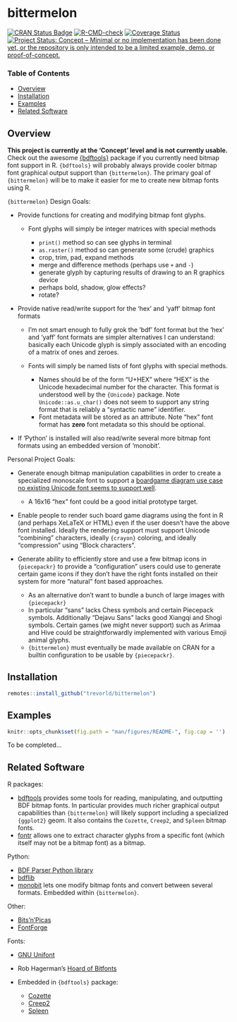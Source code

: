 # bittermelon

[![CRAN Status Badge](https://www.r-pkg.org/badges/version/bittermelon)](https://cran.r-project.org/package=bittermelon)
[![R-CMD-check](https://github.com/trevorld/bittermelon/workflows/R-CMD-check/badge.svg)](https://github.com/trevorld/bittermelon/actions)
[![Coverage Status](https://img.shields.io/codecov/c/github/trevorld/bittermelon.svg)](https://codecov.io/github/trevorld/bittermelon?branch=main)
[![Project Status: Concept – Minimal or no implementation has been done yet, or the repository is only intended to be a limited example, demo, or proof-of-concept.](https://www.repostatus.org/badges/latest/concept.svg)](https://www.repostatus.org/#concept)

### Table of Contents

* [Overview](#overview)
* [Installation](#installation)
* [Examples](#examples)
* [Related Software](#similar)

## <a name="overview">Overview</a>

**This project is currently at the 'Concept' level and is not currently usable.**  Check out the awesome [{bdftools}](https://github.com/coolbutuseless/bdftools) package if you currently need bitmap font support in R.  `{bdftools}` will probably always provide cooler bitmap font graphical output support than `{bittermelon}`.  The primary goal of `{bittermelon}` will be to make it easier for me to create new bitmap fonts using R.

`{bittermelon}` Design Goals:

* Provide functions for creating and modifying bitmap font glyphs.  

  * Font glyphs will simply be integer matrices with special methods

    * `print()` method so can see glyphs in terminal
    * `as.raster()` method so can generate some (crude) graphics
    * crop, trim, pad, expand methods
    * merge and difference methods (perhaps use `+` and `-`)
    * generate glyph by capturing results of drawing to an R graphics device
    * perhaps bold, shadow, glow effects?
    * rotate?

* Provide native read/write support for the 'hex' and 'yaff' bitmap font formats 
  
  * I'm not smart enough to fully grok the 'bdf' font format but the 'hex' and 'yaff' font formats are simpler alternatives I can understand: basically each Unicode glyph is simply associated with an encoding of a matrix of ones and zeroes.
  * Fonts will simply be named lists of font glyphs with special methods.  

    * Names should be of the form "U+HEX" where "HEX" is the Unicode hexadecimal number for the character.  This format is understood well by the `{Unicode}` package.  Note `Unicode::as.u_char()` does not seem to support any string format that is reliably a "syntactic name" identifier.
    * Font metadata will be stored as an attribute.  Note "hex" font format has **zero** font metadata so this should be optional.

* If 'Python' is installed will also read/write several more bitmap font formats using an embedded version of 'monobit'.

Personal Project Goals:

* Generate enough bitmap manipulation capabilities in order to create a specialized monoscale font to support a [boardgame diagram use case no existing Unicode font seems to support well](https://trevorldavis.com/piecepackr/unicode-piecepack-diagrams.html#piecepack-font-wishlist).

  * A 16x16 "hex" font could be a good initial prototype target.

* Enable people to render such board game diagrams using the font in R (and perhaps XeLaTeX or HTML) even if the user doesn't have the above font installed.  Ideally the rendering support must support Unicode "combining" characters, ideally `{crayon}` coloring, and ideally "compression" using "Block characters".
* Generate ability to efficiently store and use a few bitmap icons in `{piecepackr}` to provide a "configuration" users could use to generate certain game icons if they don't have the right fonts installed on their system for more "natural" font based approaches.

  * As an alternative don't want to bundle a bunch of large images with `{piecepackr}`
  * In particular "sans" lacks Chess symbols and certain Piecepack symbols.  Additionally "Dejavu Sans" lacks good Xiangqi and Shogi symbols.  Certain games (we might never support) such as Arimaa and Hive could be straightforwardly implemented with various Emoji animal glyphs.
  * `{bittermelon}` must eventually be made available on CRAN for a builtin configuration to be usable by `{piecepackr}`.

## <a name="installation">Installation</a>

```r
remotes::install_github("trevorld/bittermelon")
```

## <a name="examples">Examples</a>

```r
knitr::opts_chunk$set(fig.path = "man/figures/README-", fig.cap = '')
```

To be completed...

## <a name="similar">Related Software</a>

R packages:

* [bdftools](https://github.com/coolbutuseless/bdftools) provides some tools for reading, manipulating, and outputting BDF bitmap fonts.  In particular provides much richer graphical output capabilities than `{bittermelon}` will likely support including a specialized `{ggplot2}` geom.  It also contains the `Cozette`, `Creep2`, and `Spleen` bitmap fonts. 
* [fontr](https://github.com/yixuan/fontr) allows one to extract character glyphs from a specific font (which itself may not be a bitmap font) as a bitmap.

Python:

* [BDF Parser Python library](https://github.com/tomchen/bdfparser)
* [bdflib](https://gitlab.com/Screwtapello/bdflib)
* [monobit](https://github.com/robhagemans/monobit) lets one modify bitmap fonts and convert between several formats.  Embedded within `{bittermelon}`.

Other:

* [Bits'n'Picas](https://github.com/kreativekorp/bitsnpicas)
* [FontForge](http://fontforge.org/en-US/)

Fonts:

* [GNU Unifont](https://www.unifoundry.com/unifont/index.html)
* Rob Hagerman's [Hoard of Bitfonts](https://github.com/robhagemans/hoard-of-bitfonts)
* Embedded in `{bdftools}` package:

  * [Cozette](https://github.com/slavfox/Cozette)
  * [Creep2](https://github.com/raymond-w-ko/creep2) 
  * [Spleen](https://github.com/fcambus/spleen)
